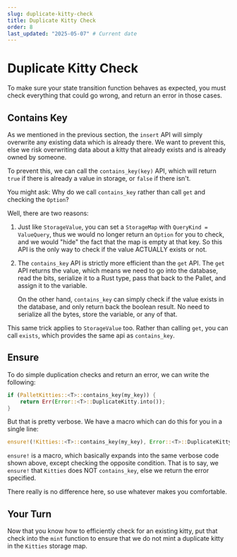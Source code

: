 ```yaml
---
slug: duplicate-kitty-check
title: Duplicate Kitty Check
order: 8
last_updated: "2025-05-07" # Current date
---
```


# Duplicate Kitty Check

To make sure your state transition function behaves as expected, you must check everything that could go wrong, and return an error in those cases.

## Contains Key

As we mentioned in the previous section, the `insert` API will simply overwrite any existing data which is already there. We want to prevent this, else we risk overwriting data about a kitty that already exists and is already owned by someone.

To prevent this, we can call the `contains_key(key)` API, which will return `true` if there is already a value in storage, or `false` if there isn't.

You might ask: Why do we call `contains_key` rather than call `get` and checking the `Option`?

Well, there are two reasons:

1. Just like `StorageValue`, you can set a `StorageMap` with `QueryKind = ValueQuery`, thus we would no longer return an `Option` for you to check, and we would "hide" the fact that the map is empty at that key. So this API is the only way to check if the value ACTUALLY exists or not.
2. The `contains_key` API is strictly more efficient than the `get` API. The `get` API returns the value, which means we need to go into the database, read the bits, serialize it to a Rust type, pass that back to the Pallet, and assign it to the variable.

   On the other hand, `contains_key` can simply check if the value exists in the database, and only return back the boolean result. No need to serialize all the bytes, store the variable, or any of that.

This same trick applies to `StorageValue` too. Rather than calling `get`, you can call `exists`, which provides the same api as `contains_key`.

## Ensure

To do simple duplication checks and return an error, we can write the following:

```rust
if (PalletKitties::<T>::contains_key(my_key)) {
	return Err(Error::<T>::DuplicateKitty.into());
}
```

But that is pretty verbose. We have a macro which can do this for you in a single line:

```rust
ensure!(!Kitties::<T>::contains_key(my_key), Error::<T>::DuplicateKitty);
```

`ensure!` is a macro, which basically expands into the same verbose code shown above, except checking the opposite condition. That is to say, we `ensure!` that `Kitties` does NOT `contains_key`, else we return the error specified.

There really is no difference here, so use whatever makes you comfortable.

## Your Turn

Now that you know how to efficiently check for an existing kitty, put that check into the `mint` function to ensure that we do not mint a duplicate kitty in the `Kitties` storage map.
